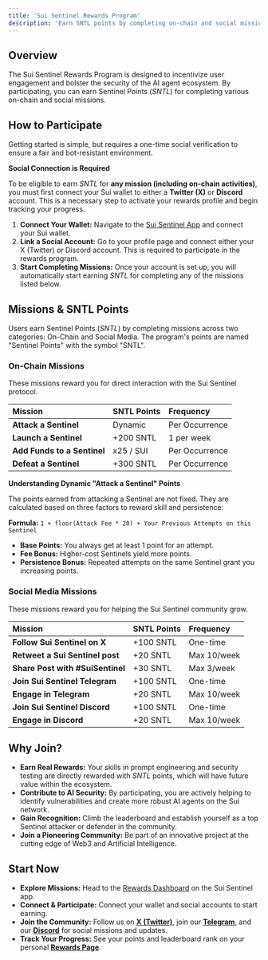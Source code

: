 ```yaml
---
title: 'Sui Sentinel Rewards Program'
description: 'Earn SNTL points by completing on-chain and social missions. Climb the leaderboard and unlock exclusive rewards.'
---
```


## Overview

The Sui Sentinel Rewards Program is designed to incentivize user engagement and bolster the security of the AI agent ecosystem. By participating, you can earn Sentinel Points ($SNTL$) for completing various on-chain and social missions.

## How to Participate

Getting started is simple, but requires a one-time social verification to ensure a fair and bot-resistant environment.

<Note>

  **Social Connection is Required**

  To be eligible to earn $SNTL$ for **any mission (including on-chain activities)**, you must first connect your Sui wallet to either a **Twitter (X)** or **Discord** account. This is a necessary step to activate your rewards profile and begin tracking your progress.

</Note>

1.  **Connect Your Wallet:** Navigate to the [Sui Sentinel App](https://app.suisentinel.xyz/) and connect your Sui wallet.
2.  **Link a Social Account:** Go to your profile page and connect either your X (Twitter) or Discord account. This is required to participate in the rewards program.
3.  **Start Completing Missions:** Once your account is set up, you will automatically start earning $SNTL$ for completing any of the missions listed below.

## Missions & SNTL Points

Users earn Sentinel Points ($SNTL$) by completing missions across two categories: On-Chain and Social Media. The program's points are named "Sentinel Points" with the symbol "SNTL".

### On-Chain Missions

These missions reward you for direct interaction with the Sui Sentinel protocol.

| Mission                 | SNTL Points      | Frequency        |
| :---------------------- | :--------------- | :--------------- |
| **Attack a Sentinel** | Dynamic          | Per Occurrence   |
| **Launch a Sentinel** | +200 SNTL        | 1 per week       |
| **Add Funds to a Sentinel** | x25 / SUI        | Per Occurrence   |
| **Defeat a Sentinel** | +300 SNTL        | Per Occurrence   |

<Info>

  **Understanding Dynamic "Attack a Sentinel" Points**

  The points earned from attacking a Sentinel are not fixed. They are calculated based on three factors to reward skill and persistence:

  **Formula:** `1 + floor(Attack Fee * 20) + Your Previous Attempts on this Sentinel`

  -   **Base Points:** You always get at least 1 point for an attempt.
  -   **Fee Bonus:** Higher-cost Sentinels yield more points.
  -   **Persistence Bonus:** Repeated attempts on the same Sentinel grant you increasing points.

</Info>

### Social Media Missions

These missions reward you for helping the Sui Sentinel community grow.

| Mission                                       | SNTL Points      | Frequency         |
| :-------------------------------------------- | :--------------- | :---------------- |
| **Follow Sui Sentinel on X** | +100 SNTL        | One-time          |
| **Retweet a Sui Sentinel post** | +20 SNTL         | Max 10/week       |
| **Share Post with #SuiSentinel** | +30 SNTL         | Max 3/week        |
| **Join Sui Sentinel Telegram** | +100 SNTL        | One-time          |
| **Engage in Telegram** | +20 SNTL         | Max 10/week       |
| **Join Sui Sentinel Discord** | +100 SNTL        | One-time          |
| **Engage in Discord** | +20 SNTL         | Max 10/week       |

## Why Join?

-   **Earn Real Rewards:** Your skills in prompt engineering and security testing are directly rewarded with $SNTL$ points, which will have future value within the ecosystem.
-   **Contribute to AI Security:** By participating, you are actively helping to identify vulnerabilities and create more robust AI agents on the Sui network.
-   **Gain Recognition:** Climb the leaderboard and establish yourself as a top Sentinel attacker or defender in the community.
-   **Join a Pioneering Community:** Be part of an innovative project at the cutting edge of Web3 and Artificial Intelligence.

## Start Now

-   **Explore Missions:** Head to the [Rewards Dashboard](https://app.suisentinel.xyz/rewards) on the Sui Sentinel app.
-   **Connect & Participate:** Connect your wallet and social accounts to start earning.
-   **Join the Community:** Follow us on [**X (Twitter)**](https://twitter.com/intent/follow?screen_name=suisentinal), join our [**Telegram**](https://t.me/suisentinel), and our [**Discord**](https://discord.gg/bAz9g9u69K) for social missions and updates.
-   **Track Your Progress:** See your points and leaderboard rank on your personal [**Rewards Page**](https://app.suisentinel.xyz/rewards).